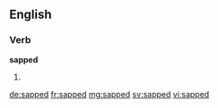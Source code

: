 ==English==

===Verb===
'''sapped'''

# {{past of|sap}}

[[de:sapped]]
[[fr:sapped]]
[[mg:sapped]]
[[sv:sapped]]
[[vi:sapped]]